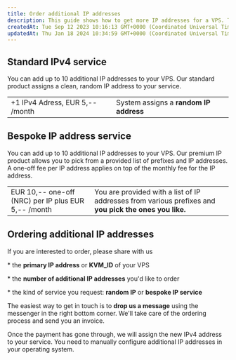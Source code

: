 ```yaml
---
title: Order additional IP addresses
description: This guide shows how to get more IP addresses for a VPS. The standard service gives a random IP, but for an extra fee, the premium service lets you pick your prefix and IP from a provided list.
createdAt: Tue Sep 12 2023 10:16:13 GMT+0000 (Coordinated Universal Time)
updatedAt: Thu Jan 18 2024 10:34:59 GMT+0000 (Coordinated Universal Time)
---
```


## Standard IPv4 service

You can add up to 10 additional IP addresses to your VPS. Our standard product assigns a clean, random IP address to your service.

|                                 |                                        |
| ------------------------------- | -------------------------------------- |
| +1 IPv4 Adress, EUR 5,-- /month | System assigns a **random IP address** |

## Bespoke IP address service

You can add up to 10 additional IP addresses to your VPS. Our premium IP product allows you to pick from a provided list of prefixes and IP addresses. A one-off fee per IP address applies on top of the monthly fee for the IP address.

|                                                     |                                                                                                        |
| --------------------------------------------------- | ------------------------------------------------------------------------------------------------------ |
| EUR 10,-- one-off (NRC) per IP plus EUR 5,-- /month | You are provided with a list of IP addresses from various prefixes and **you pick the ones you like.** |

## Ordering additional IP addresses

If you are interested to order, please share with us

\* the **primary IP address** or **KVM_ID** of your VPS

\* the **number of additional IP addresses** you'd like to order

\* the kind of service you request: **random IP** or **bespoke IP service**

The easiest way to get in touch is to **drop us a message** using the messenger in the right bottom corner. We'll take care of the ordering process and send you an invoice.

Once the payment has gone through, we will assign the new IPv4 address to your service. You need to manually configure additional IP addresses in your operating system.
